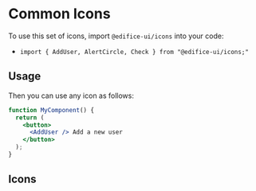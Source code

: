 
<Meta title="Design System/Icons/Common Icons" />

# Common Icons

To use this set of icons, import `@edifice-ui/icons` into your code:

- `import { AddUser, AlertCircle, Check } from "@edifice-ui/icons;"`

## Usage

Then you can use any icon as follows:

```jsx
function MyComponent() {
  return (
    <button>
      <AddUser /> Add a new user
    </button>
  );
}
```

## Icons

<Icons icons={icons} />

